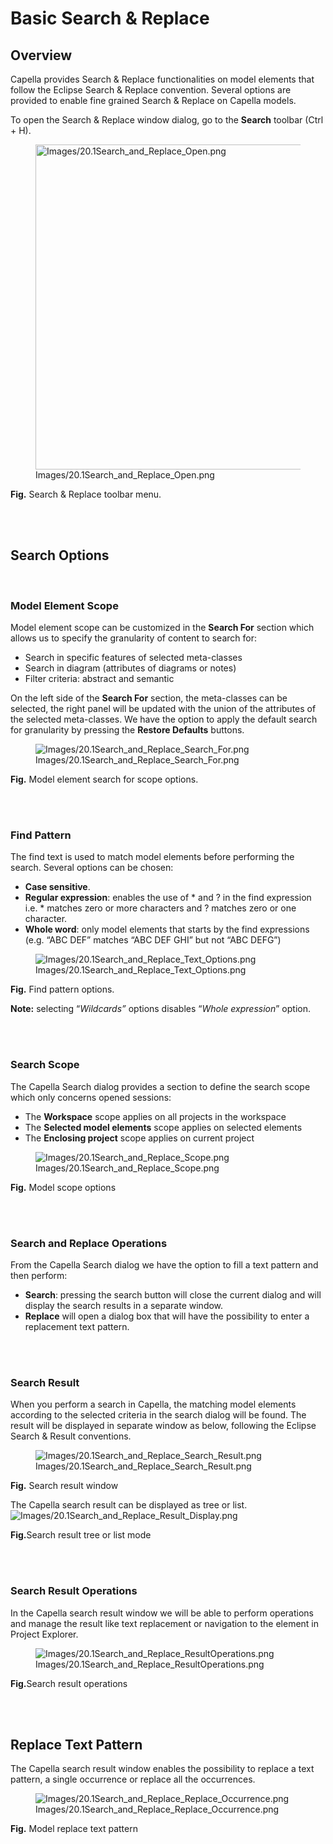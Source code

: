             
= Basic Search & Replace =
 
== Overview ==
 
Capella provides Search &amp; Replace functionalities on model elements that follow the Eclipse Search &amp; Replace convention. Several options are provided to enable fine grained Search &amp; Replace on Capella models.
 
To open the Search &amp; Replace window dialog, go to the '''Search''' toolbar (Ctrl + H).
 
[[Image:Images/20.1Search_and_Replace_Open.png|900x520px]]
 
'''Fig.''' Search &amp; Replace toolbar menu.

<br>
<br>
 
== Search Options ==
<br>
 
=== Model Element Scope ===
 
Model element scope can be customized in the '''Search For''' section which allows us to specify the granularity  of content to search for:
* Search in specific features of selected meta-classes
* Search in diagram (attributes of diagrams or notes)
* Filter criteria: abstract and semantic

On the left side of the '''Search For''' section, the meta-classes can be selected, the right panel will be updated with the union of the attributes of the selected meta-classes.
We have the option to apply the default search for granularity by pressing the '''Restore Defaults''' buttons.

[[Image:Images/20.1Search_and_Replace_Search_For.png]]

 
'''Fig.''' Model element search for scope options.

<br>
<br>
 
=== Find Pattern ===
 
The find text is used to match model elements before performing the search. Several options can be chosen:

 
* '''Case sensitive'''.
* '''Regular expression''': enables the use of * and ? in the find expression 	i.e. * matches zero or more characters and ? matches zero or one 	character.
* '''Whole word''': only model elements that starts by the find 	expressions (e.g. &ldquo;ABC DEF&rdquo; matches &ldquo;ABC DEF GHI&rdquo; 	but not &ldquo;ABC DEFG&rdquo;)
 
[[Image:Images/20.1Search_and_Replace_Text_Options.png]]

 
'''Fig.''' Find pattern options.

 
'''Note:''' selecting &ldquo;''Wildcards&rdquo;'' options disables &ldquo;''Whole expression''&rdquo; option.

<br>
<br>

=== Search Scope ===
 
The Capella Search dialog provides a section to define the search scope which only concerns opened sessions:
* The '''Workspace''' scope applies on all projects in the workspace
* The '''Selected model elements''' scope applies on selected elements
* The '''Enclosing project''' scope applies on current project

 
[[Image:Images/20.1Search_and_Replace_Scope.png]]

 
'''Fig.''' Model scope options

<br>
<br>

=== Search and Replace Operations ===
 
From the Capella Search dialog we have the option to fill a text pattern and then perform:
* '''Search''': pressing the search button will close the current dialog and will display the search results in a separate window.
* '''Replace''' will open a dialog box that will have the possibility to enter a replacement text pattern.
 
<br>
<br>

=== Search Result ===
 
When you perform a search in Capella, the matching model elements according to the selected criteria in the search dialog will be found. The result will be displayed in separate window as below, following the Eclipse Search &amp; Result conventions.

 
[[Image:Images/20.1Search_and_Replace_Search_Result.png]]

'''Fig.''' Search result window

The Capella search result can be displayed as tree or list.
[[Image:Images/20.1Search_and_Replace_Result_Display.png]]

'''Fig. '''Search result tree or list mode

<br>
<br>
 
=== Search Result Operations ===

In the Capella search result window we will be able to perform operations and manage the result like text replacement or navigation to the element in Project Explorer.

[[Image:Images/20.1Search_and_Replace_ResultOperations.png]] 
 
'''Fig. '''Search result operations


<br>
<br>

 
== Replace Text Pattern ==
 
The Capella search result window enables the possibility to replace a text pattern, a single occurrence or replace all the occurrences.


[[Image:Images/20.1Search_and_Replace_Replace_Occurrence.png]]

 
'''Fig.''' Model replace text pattern

   